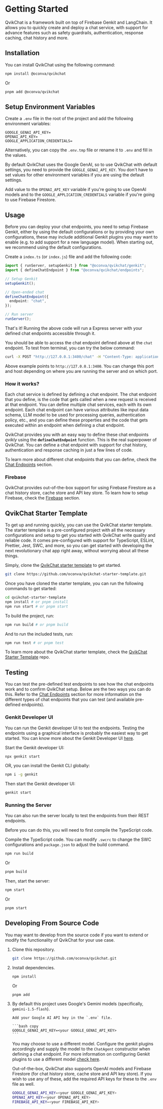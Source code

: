 
# Getting Started

QvikChat is a framework built on top of Firebase Genkit and LangChain. It allows you to quickly create and deploy a chat service, with support for advance features such as safety guardrails, authentication, response caching, chat history and more.

## Installation

You can install QvikChat using the following command:

```bash copy
npm install @oconva/qvikchat
```

Or

```bash copy
pnpm add @oconva/qvikchat
```

## Setup Environment Variables

Create a `.env` file in the root of the project and add the following environment variables:

```env copy
GOOGLE_GENAI_API_KEY=
OPENAI_API_KEY=
GOOGLE_APPLICATION_CREDENTIALS=
```

Alternatively, you can copy the `.env.tmp` file or rename it to `.env` and fill in the values.

By default QvikChat uses the Google GenAI, so to use QvikChat with default settings, you need to provide the `GOOGLE_GENAI_API_KEY`. You don't have to set values for other environment variables if you are using the default settings.

Add value to the `OPENAI_API_KEY` variable if you're going to use OpenAI models and to the `GOOGLE_APPLICATION_CREDENTIALS` variable if you're going to use Firebase Firestore.

## Usage

Before you can deploy your chat endpoints, you need to setup Firebase Genkit, either by using the default configurations or by providing your own configurations, these may include additional Genkit plugins you may want to enable (e.g. to add support for a new language model). When starting out, we recommend using the default configurations.

Create a `index.ts` (or `index.js`) file and add the following code:

```typescript copy filename="index.ts"
import { runServer, setupGenkit } from "@oconva/qvikchat/genkit";
import { defineChatEndpoint } from "@oconva/qvikchat/endpoints";

// Setup Genkit
setupGenkit();

// Open-ended chat
defineChatEndpoint({
  endpoint: "chat",
});

// Run server
runServer();
```

That's it! Running the above code will run a <Link href="https://expressjs.com/" target="_blank" className="text-primary hover:text-primary-hover">Express</Link> server with your defined chat endpoints accessible through it.

You should be able to access the chat endpoint defined above at the `chat` endpoint. To test from terminal, you can try the below command:

```bash copy
curl -X POST "http://127.0.0.1:3400/chat" -H "Content-Type: application/json"  -d '{"data": { "query": "Answer in one sentence: What is Firebase Firestore?" } }'
```

Above example points to `http://127.0.0.1:3400`. You can change this port and host depending on where you are running the server and on which port.

### How it works?

Each chat service is defined by defining a chat endpoint. The chat endpoint that you define, is the code that gets called when a new request is received at that endpoint. You can define multiple chat services, each with its own endpoint. Each chat endpoint can have various attributes like input data schema, LLM model to be used for processing queries, authentication policy, etc., and you can define these properties and the code that gets executed within an endpoint when defining a chat endpoint.

QvikChat provides you with an easy way to define these chat endpoints _qvikly_ using the **`defineChatEndpoint`** function. This is the real superpower of QvikChat. You can define a chat endpoint with support for chat history, authentication and response caching in just a few lines of code.

To learn more about different chat endpoints that you can define, check the [Chat Endpoints](/chat-endpoints) section.

### Firebase

QvikChat provides out-of-the-box support for using Firebase Firestore as a chat history store, cache store and API key store. To learn how to setup Firebase, check the [Firebase](/integrations/firebase) section.

## QvikChat Starter Template

To get up and running quickly, you can use the QvikChat starter template. The starter template is a pre-configured project with all the necessary configurations and setup to get you started with QvikChat write quality and reliable code. It comes pre-configured with support for TypeScript, ESLint, Prettier, Jest, SWC, and more, so you can get started with developing the next revolutionary chat app right away, without worrying about all these things.

Simply, clone the [QvikChat starter template](https://github.com/oconva/qvikchat-starter-template) to get started.

```bash copy
git clone https://github.com/oconva/qvikchat-starter-template.git
```

Once you have cloned the starter template, you can run the following commands to get started:

```bash copy
cd qvikchat-starter-template
npm install # or pnpm install
npm run start # or pnpm start
```

To build the project, run:

```bash copy
npm run build # or pnpm build
```

And to run the included tests, run:

```bash copy
npm run test # or pnpm test
```

To learn more about the QvikChat starter template, check the [QvikChat Starter Template](https://github.com/oconva/qvikchat-starter-template) repo.

## Testing

You can test the pre-defined test endpoints to see how the chat endpoints work and to confirm QvikChat setup. Below are the two ways you can do this. Refer to the [Chat Endpoints](/chat-endpoints) section for more information on the different types of chat endpoints that you can test (and available pre-defined endpoints).

### Genkit Developer UI

You can run the Genkit developer UI to test the endpoints. Testing the endpoints using a graphical interface is probably the easiest way to get started. You can know more about the Genkit Developer UI [here](https://firebase.google.com/docs/genkit/devtools#genkit_developer_ui).

Start the Genkit developer UI:

```bash copy
npx genkit start
```

OR, you can install the Genkit CLI globally:

```bash copy
npm i -g genkit
```

Then start the Genkit developer UI:

```bash copy
genkit start
```

### Running the Server

You can also run the server locally to test the endpoints from their REST endpoints.

Before you can do this, you will need to first compile the TypeScript code.

Compile the TypeScript code. You can modify `.swcrc` to change the SWC configurations and `package.json` to adjust the build command.

```bash copy
npm run build
```

Or

```bash copy
pnpm build
```

Then, start the server:

```bash copy
npm start
```

Or

```bash copy
pnpm start
```

## Developing From Source Code

You may want to develop from the source code if you want to extend or modify the functionality of QvikChat for your use case.

1.  Clone this repository.

    ```bash copy
    git clone https://github.com/oconva/qvikchat.git
    ```

2.  Install dependencies.

    ```bash copy
    npm install
    ```

    Or

    ```bash copy
    pnpm add
    ```

3.  By default this project uses Google's Gemini models (specifically, `gemini-1.5-flash`).

        Add your Google AI API key in the `.env` file.

        ```bash copy
        GOOGLE_GENAI_API_KEY=<your GOOGLE_GENAI_API_KEY>
        ```

    You may choose to use a different model. Configure the genkit plugins accordingly and supply the model to the `ChatAgent` constructor when defining a chat endpoint. For more information on configuring Genkit plugins to use a different model [check here](https://firebase.google.com/docs/genkit/models#models).

    Out-of-the-box, QvikChat also supports OpenAI models and Firebase Firestore (for chat history store, cache store and API key store). If you wish to use any of these, add the required API keys for these to the `.env` file as well.

    ```bash copy
    GOOGLE_GENAI_API_KEY=<your GOOGLE_GENAI_API_KEY>
    OPENAI_API_KEY=<your OPENAI_API_KEY>
    FIREBASE_API_KEY=<your FIREBASE_API_KEY>
    ```

